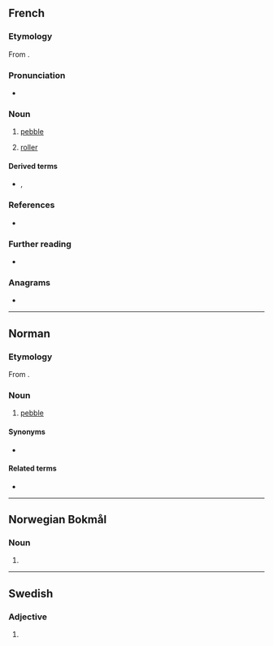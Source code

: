 ==French==

===Etymology===
From {{etyl|fro|fr}} {{m|fro|gal||rock}}.

===Pronunciation===
* {{IPA|/ɡalɛ/|lang=fr}}

===Noun===
{{fr-noun|m}}

# [[pebble]]
# {{lb|fr|technology}} [[roller]]

====Derived terms====
* {{l|fr|galette|g=f}}, {{l|fr|galetteux}}

===References===
* {{R:NPLarousse}}

===Further reading===
* {{R:TLFi}}

===Anagrams===
* {{l|fr|gelât}}

----

==Norman==

===Etymology===
From {{etyl|fro|nrf}} {{m|fro|gal||rock}}{{suffix||et|lang=nrf}}.

===Noun===
{{nrf-noun|m}}

# {{lb|nrf|Jersey}} [[pebble]]

====Synonyms====
* {{l|nrf|galot}}

====Related terms====
* {{l|nrf|galiche||pebbles}}

----

==Norwegian Bokmål==

===Noun===
{{head|nb|noun form|g=n}}

# {{definite of|gal|lang=nb}}

----

==Swedish==

===Adjective===
{{head|sv|adjective form}}

# {{sv-adj-form-abs-indef-n|galen}}